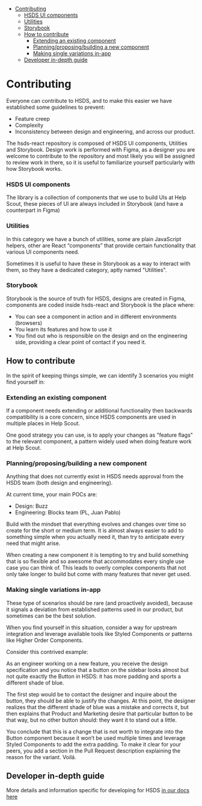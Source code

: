 
<Meta title="Welcome/2. Contributing" />

- [Contributing](#contributing)
  - [HSDS UI components](#hsds-ui-components)
  - [Utilities](#utilities)
  - [Storybook](#storybook)
  - [How to contribute](#how-to-contribute)
    - [Extending an existing component](#extending-an-existing-component)
    - [Planning/proposing/building a new component](#planningproposingbuilding-a-new-component)
    - [Making single variations in-app](#making-single-variations-in-app)
  - [Developer in-depth guide](#developer-in-depth-guide)

# Contributing

Everyone can contribute to HSDS, and to make this easier we have established some guidelines to prevent:

- Feature creep
- Complexity
- Inconsistency between design and engineering, and across our product.

The hsds-react repository is composed of HSDS UI components, Utilities and Storybook.
Design work is performed with Figma, as a designer you are welcome to contribute to the repository and most likely you will be assigned to review work in there, so it is useful to familiarize yourself particularly with how Storybook works.

### HSDS UI components

The library is a collection of components that we use to build UIs at Help Scout, these pieces of UI are always included in Storybook (and have a counterpart in Figma)

### Utilities

In this category we have a bunch of utilities, some are plain JavaScript helpers, other are React “components” that provide certain functionality that various UI components need.

Sometimes it is useful to have these in Storybook as a way to interact with them, so they have a dedicated category, aptly named "Utilities".

### Storybook

Storybook is the source of truth for HSDS, designs are created in Figma, components are coded inside hsds-react and Storybook is the place where:

- You can see a component in action and in different environments (browsers)
- You learn its features and how to use it
- You find out who is responsible on the design and on the engineering side, providing a clear point of contact if you need it.

## How to contribute

In the spirit of keeping things simple, we can identify 3 scenarios you might find yourself in:

### Extending an existing component

If a component needs extending or additional functionality then backwards compatibility is a core concern, since HSDS components are used in multiple places in Help Scout.

One good strategy you can use, is to apply your changes as "feature flags" to the relevant component, a pattern widely used when doing feature work at Help Scout.

### Planning/proposing/building a new component

Anything that does not currently exist in HSDS needs approval from the HSDS team (both design and engineering).

At current time, your main POCs are:

- Design: Buzz
- Engineering: Blocks team (PL, Juan Pablo)

Build with the mindset that everything evolves and changes over time so create for the short or medium term. It is almost always easier to add to something simple when you actually need it, than try to anticipate every need that might arise.

When creating a new component it is tempting to try and build something that is so flexible and so awesome that accommodates every single use case you can think of. This leads to overly complex components that not only take longer to build but come with many features that never get used.

### Making single variations in-app

These type of scenarios should be rare (and proactively avoided), because it signals a deviation from established patterns used in our product, but sometimes can be the best solution.

When you find yourself in this situation, consider a way for upstream integration and leverage available tools like Styled Components or patterns like Higher Order Components.

Consider this contrived example:

As an engineer working on a new feature, you receive the design specification and you notice that a button on the sidebar looks almost but not quite exactly the Button in HSDS: it has more padding and sports a different shade of blue.

The first step would be to contact the designer and inquire about the button, they should be able to justify the changes. At this point, the designer realizes that the different shade of blue was a mistake and corrects it, but then explains that Product and Marketing desire that particular button to be that way, but no other button should: they want it to stand out a little.

You conclude that this is a change that is not worth to integrate into the Button component because it won’t be used multiple times and leverage Styled Components to add the extra padding. To make it clear for your peers, you add a section in the Pull Request description explaining the reason for the variant. Voilá.

## Developer in-depth guide

More details and information specific for developing for HSDS [in our docs here](https://github.com/helpscout/hsds-react/tree/main/docs/contributing)
